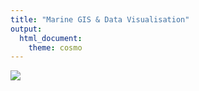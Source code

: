 ---
title: "Marine GIS & Data Visualisation"
output: 
  html_document:
    theme: cosmo
---


![](C:/Users/HP/Desktop/MarineSpatialViz/images/main.png)
